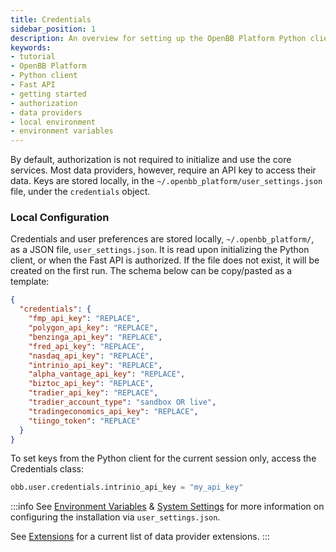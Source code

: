 ```yaml
---
title: Credentials
sidebar_position: 1
description: An overview for setting up the OpenBB Platform Python client and Fast API with data provider API keys.
keywords:
- tutorial
- OpenBB Platform
- Python client
- Fast API
- getting started
- authorization
- data providers
- local environment
- environment variables
---
```



<HeadTitle title="API Keys & Credentials - ODP Python | OpenBB Docs" />

By default, authorization is not required to initialize and use the core services. Most data providers, however, require an API key to access their data. Keys are stored locally, in the `~/.openbb_platform/user_settings.json` file, under the `credentials` object.

### Local Configuration

Credentials and user preferences are stored locally, `~/.openbb_platform/`, as a JSON file, `user_settings.json`. It is read upon initializing the Python client, or when the Fast API is authorized. If the file does not exist, it will be created on the first run. The schema below can be copy/pasted as a template:

```json
{
  "credentials": {
    "fmp_api_key": "REPLACE",
    "polygon_api_key": "REPLACE",
    "benzinga_api_key": "REPLACE",
    "fred_api_key": "REPLACE",
    "nasdaq_api_key": "REPLACE",
    "intrinio_api_key": "REPLACE",
    "alpha_vantage_api_key": "REPLACE",
    "biztoc_api_key": "REPLACE",
    "tradier_api_key": "REPLACE",
    "tradier_account_type": "sandbox OR live",
    "tradingeconomics_api_key": "REPLACE",
    "tiingo_token": "REPLACE"
  }
}
```

To set keys from the Python client for the current session only, access the Credentials class:

```python
obb.user.credentials.intrinio_api_key = "my_api_key"
```

:::info
See [Environment Variables](/platform/settings/environment_variables) & [System Settings](/platform/settings/system_settings) for more information on configuring the installation via `user_settings.json`.

See [Extensions](/platform/usage/extensions/overview) for a current list of data provider extensions.
:::
